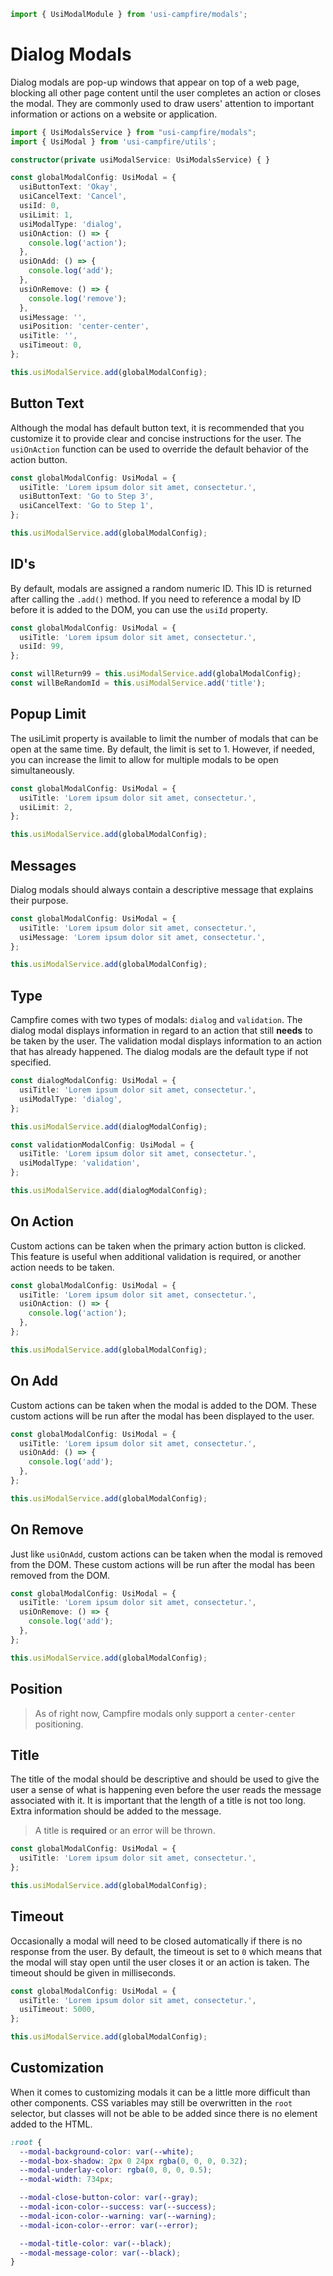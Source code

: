 ```ts
import { UsiModalModule } from 'usi-campfire/modals';
```

# Dialog Modals
Dialog modals are pop-up windows that appear on top of a web page, blocking all other page content until the user completes an action or closes the modal. They
are commonly used to draw users' attention to important information or actions on a website or application.

```ts
import { UsiModalsService } from "usi-campfire/modals";
import { UsiModal } from 'usi-campfire/utils';

constructor(private usiModalService: UsiModalsService) { }

const globalModalConfig: UsiModal = {
  usiButtonText: 'Okay',
  usiCancelText: 'Cancel',
  usiId: 0,
  usiLimit: 1,
  usiModalType: 'dialog',
  usiOnAction: () => {
    console.log('action');
  },
  usiOnAdd: () => {
    console.log('add');
  },
  usiOnRemove: () => {
    console.log('remove');
  },
  usiMessage: '',
  usiPosition: 'center-center',
  usiTitle: '',
  usiTimeout: 0,
};

this.usiModalService.add(globalModalConfig);
```

## Button Text
Although the modal has default button text, it is recommended that you customize it to provide clear and concise instructions for the user. The `usiOnAction`
function can be used to override the default behavior of the action button.

```ts
const globalModalConfig: UsiModal = {
  usiTitle: 'Lorem ipsum dolor sit amet, consectetur.',
  usiButtonText: 'Go to Step 3',
  usiCancelText: 'Go to Step 1',
};

this.usiModalService.add(globalModalConfig);
```

## ID's
By default, modals are assigned a random numeric ID. This ID is returned after calling the `.add()` method. If you need to reference a modal by ID before it
is added to the DOM, you can use the `usiId` property.

```ts
const globalModalConfig: UsiModal = {
  usiTitle: 'Lorem ipsum dolor sit amet, consectetur.',
  usiId: 99,
};

const willReturn99 = this.usiModalService.add(globalModalConfig);
const willBeRandomId = this.usiModalService.add('title');
```

## Popup Limit
The usiLimit property is available to limit the number of modals that can be open at the same time. By default, the limit is set to 1. However, if needed, you
can increase the limit to allow for multiple modals to be open simultaneously.

```ts
const globalModalConfig: UsiModal = {
  usiTitle: 'Lorem ipsum dolor sit amet, consectetur.',
  usiLimit: 2,
};

this.usiModalService.add(globalModalConfig);
```

## Messages
Dialog modals should always contain a descriptive message that explains their purpose.

```ts
const globalModalConfig: UsiModal = {
  usiTitle: 'Lorem ipsum dolor sit amet, consectetur.',
  usiMessage: 'Lorem ipsum dolor sit amet, consectetur.',
};

this.usiModalService.add(globalModalConfig);
```

## Type
Campfire comes with two types of modals: `dialog` and `validation`. The dialog modal displays information in regard to an action that still **needs** to be
taken by the user. The validation modal displays information to an action that has already happened. The dialog modals are the default type if not specified.


```ts
const dialogModalConfig: UsiModal = {
  usiTitle: 'Lorem ipsum dolor sit amet, consectetur.',
  usiModalType: 'dialog',
};

this.usiModalService.add(dialogModalConfig);

const validationModalConfig: UsiModal = {
  usiTitle: 'Lorem ipsum dolor sit amet, consectetur.',
  usiModalType: 'validation',
};

this.usiModalService.add(dialogModalConfig);
```

## On Action
Custom actions can be taken when the primary action button is clicked. This feature is useful when additional validation is required, or another action needs
to be taken.

```ts
const globalModalConfig: UsiModal = {
  usiTitle: 'Lorem ipsum dolor sit amet, consectetur.',
  usiOnAction: () => {
    console.log('action');
  },
};

this.usiModalService.add(globalModalConfig);
```

## On Add
Custom actions can be taken when the modal is added to the DOM. These custom actions will be run after the modal has been displayed to the user.

```ts
const globalModalConfig: UsiModal = {
  usiTitle: 'Lorem ipsum dolor sit amet, consectetur.',
  usiOnAdd: () => {
    console.log('add');
  },
};

this.usiModalService.add(globalModalConfig);
```

## On Remove
Just like `usiOnAdd`, custom actions can be taken when the modal is removed from the DOM. These custom actions will be run after the modal has been removed
from the DOM.

```ts
const globalModalConfig: UsiModal = {
  usiTitle: 'Lorem ipsum dolor sit amet, consectetur.',
  usiOnRemove: () => {
    console.log('add');
  },
};

this.usiModalService.add(globalModalConfig);
```

## Position
> As of right now, Campfire modals only support a `center-center` positioning.

## Title
The title of the modal should be descriptive and should be used to give the user a sense of what is happening even before
the user reads the message associated with it. It is important that the length of a title is not too long. Extra information
should be added to the message.

> A title is **required** or an error will be thrown.

```ts
const globalModalConfig: UsiModal = {
  usiTitle: 'Lorem ipsum dolor sit amet, consectetur.',
};

this.usiModalService.add(globalModalConfig);
```

## Timeout
Occasionally a modal will need to be closed automatically if there is no response from the user. By default, the timeout is set to `0` which means that the
modal will stay open until the user closes it or an action is taken. The timeout should be given in milliseconds.

```ts
const globalModalConfig: UsiModal = {
  usiTitle: 'Lorem ipsum dolor sit amet, consectetur.',
  usiTimeout: 5000,
};

this.usiModalService.add(globalModalConfig);
```

## Customization
When it comes to customizing modals it can be a little more difficult than other components. CSS variables may still be overwritten in the `root` selector,
but classes will not be able to be added since there is no element added to the HTML.

```css
:root {
  --modal-background-color: var(--white);
  --modal-box-shadow: 2px 0 24px rgba(0, 0, 0, 0.32);
  --modal-underlay-color: rgba(0, 0, 0, 0.5);
  --modal-width: 734px;

  --modal-close-button-color: var(--gray);
  --modal-icon-color--success: var(--success);
  --modal-icon-color--warning: var(--warning);
  --modal-icon-color--error: var(--error);

  --modal-title-color: var(--black);
  --modal-message-color: var(--black);
}
```
